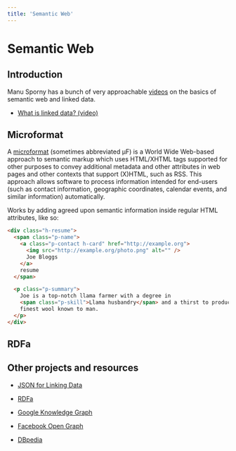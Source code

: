 ```yaml
---
title: 'Semantic Web'
---
```


# Semantic Web

## Introduction

Manu Sporny has a bunch of very approachable
[videos](https://www.youtube.com/user/msporny/videos) on the basics of semantic
web and linked data.

- [What is linked data? (video)](https://www.youtube.com/watch?v=4x_xzT5eF5Q)

## Microformat

A [microformat](https://en.wikipedia.org/wiki/Microformat) (sometimes
abbreviated μF) is a World Wide Web-based approach to semantic markup which uses
HTML/XHTML tags supported for other purposes to convey additional metadata and
other attributes in web pages and other contexts that support (X)HTML, such as
RSS. This approach allows software to process information intended for end-users
(such as contact information, geographic coordinates, calendar events, and
similar information) automatically.

Works by adding agreed upon semantic information inside regular HTML attributes,
like so:

```html
<div class="h-resume">
  <span class="p-name">
    <a class="p-contact h-card" href="http://example.org">
      <img src="http://example.org/photo.png" alt="" />
      Joe Bloggs
    </a>
    resume
  </span>

  <p class="p-summary">
    Joe is a top-notch llama farmer with a degree in
    <span class="p-skill">Llama husbandry</span> and a thirst to produce the
    finest wool known to man.
  </p>
</div>
```

## RDFa

## Other projects and resources

- [JSON for Linking Data](https://json-ld.org/)

- [RDFa](http://rdfa.info/)

- [Google Knowledge Graph](https://en.wikipedia.org/wiki/Knowledge_Graph)

- [Facebook Open Graph](http://ogp.me/)

- [DBpedia](https://wiki.dbpedia.org/)
